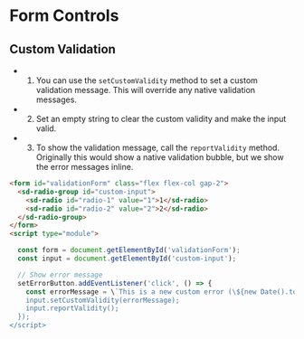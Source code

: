 
<Meta title="Docs/General/Form Controls" />

# Form Controls

## Custom Validation

- 1.  You can use the `setCustomValidity` method to set a custom validation message. This will override any native validation messages.
- 2.  Set an empty string to clear the custom validity and make the input valid.
- 3.  To show the validation message, call the `reportValidity` method. Originally this would show a native validation bubble, but we show the error messages inline.

```html
<form id="validationForm" class="flex flex-col gap-2">
  <sd-radio-group id="custom-input">
    <sd-radio id="radio-1" value="1">1</sd-radio>
    <sd-radio id="radio-2" value="2">2</sd-radio>
  </sd-radio-group>
</form>
<script type="module">

  const form = document.getElementById('validationForm');
  const input = document.getElementById('custom-input');

  // Show error message
  setErrorButton.addEventListener('click', () => {
    const errorMessage = \`This is a new custom error (\${new Date().toLocaleTimeString()})\`;
    input.setCustomValidity(errorMessage);
    input.reportValidity();
  });
</script>
```
